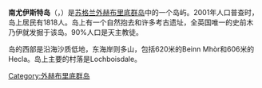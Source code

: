 '''南尤伊斯特岛'''（{{lang-en|South Uist}}，{{lang-gd|Uibhist a Deas}}）是[[苏格兰|苏格兰]][[外赫布里底群岛|外赫布里底群岛]]中的一个岛屿。2001年人口普查时，岛上居民有1818人。岛上有一个自然抱去和许多考古遗址，全英国唯一的史前木乃伊就发掘于该岛。90%人口是天主教徒。

岛的西部是沿海沙质低地，东海岸则多山，包括620米的Beinn Mhòr和606米的Hecla。岛上主要的村落是Lochboisdale。

[[Category:外赫布里底群岛|Category:外赫布里底群岛]]